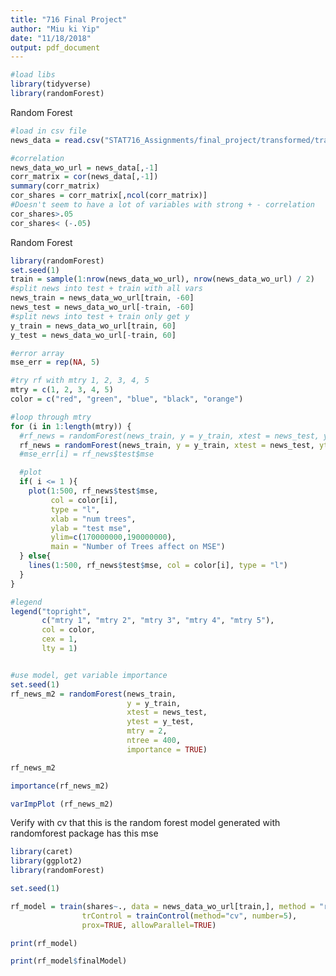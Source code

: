 ```yaml
---
title: "716 Final Project"
author: "Miu ki Yip"
date: "11/18/2018"
output: pdf_document
---
```


```r
#load libs
library(tidyverse)
library(randomForest)
```

Random Forest

```r
#load in csv file
news_data = read.csv("STAT716_Assignments/final_project/transformed/train_data.csv")
```


```r
#correlation
news_data_wo_url = news_data[,-1]
corr_matrix = cor(news_data[,-1])
summary(corr_matrix)
cor_shares = corr_matrix[,ncol(corr_matrix)]
#Doesn't seem to have a lot of variables with strong + - correlation
cor_shares>.05
cor_shares< (-.05)
```


Random Forest
```r
library(randomForest)
set.seed(1)
train = sample(1:nrow(news_data_wo_url), nrow(news_data_wo_url) / 2)
#split news into test + train with all vars
news_train = news_data_wo_url[train, -60]
news_test = news_data_wo_url[-train, -60]
#split news into test + train only get y
y_train = news_data_wo_url[train, 60]
y_test = news_data_wo_url[-train, 60]

#error array
mse_err = rep(NA, 5)

#try rf with mtry 1, 2, 3, 4, 5
mtry = c(1, 2, 3, 4, 5)
color = c("red", "green", "blue", "black", "orange")

#loop through mtry
for (i in 1:length(mtry)) {
  #rf_news = randomForest(news_train, y = y_train, xtest = news_test, ytest = y_test, mtry = mtry[i], ntree = 150) 
  rf_news = randomForest(news_train, y = y_train, xtest = news_test, ytest = y_test, mtry = mtry[i], ntree = 500, importance = TRUE) 
  #mse_err[i] = rf_news$test$mse

  #plot
  if( i <= 1 ){
    plot(1:500, rf_news$test$mse, 
         col = color[i], 
         type = "l", 
         xlab = "num trees", 
         ylab = "test mse", 
         ylim=c(170000000,190000000), 
         main = "Number of Trees affect on MSE")    
  } else{
    lines(1:500, rf_news$test$mse, col = color[i], type = "l")
  }
}

#legend
legend("topright",
       c("mtry 1", "mtry 2", "mtry 3", "mtry 4", "mtry 5"), 
       col = color,
       cex = 1,
       lty = 1)



```

```r

#use model, get variable importance
set.seed(1)
rf_news_m2 = randomForest(news_train,
                          y = y_train,
                          xtest = news_test,
                          ytest = y_test,
                          mtry = 2,
                          ntree = 400,
                          importance = TRUE) 

rf_news_m2

importance(rf_news_m2) 

varImpPlot (rf_news_m2)

```



Verify with cv that this is the random forest model generated with randomforest package has this mse
```r
library(caret)
library(ggplot2)
library(randomForest)

set.seed(1)

rf_model = train(shares~., data = news_data_wo_url[train,], method = "rf", ntree = 400,
                trControl = trainControl(method="cv", number=5),
                prox=TRUE, allowParallel=TRUE)

print(rf_model)

print(rf_model$finalModel)
```
